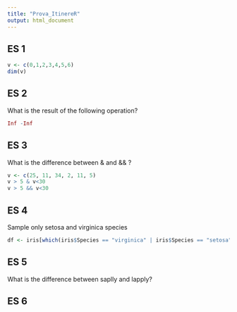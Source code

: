 ```yaml
---
title: "Prova_ItinereR"
output: html_document
---
```



## ES 1


```r
v <- c(0,1,2,3,4,5,6)
dim(v)
```
## ES 2

What is the result of the following operation?

```r
Inf -Inf
```

## ES 3

What is the difference between & and && ? 

```r

v <- c(25, 11, 34, 2, 11, 5)
v > 5 & v<30
v > 5 && v<30
```
## ES 4 

Sample only setosa and virginica species

```r
df <- iris[which(iris$Species == "virginica" | iris$Species == "setosa"),]
```

## ES 5

What is the difference between saplly and lapply?


## ES 6